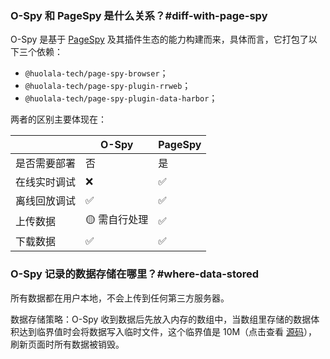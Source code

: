 ### O-Spy 和 PageSpy 是什么关系？#diff-with-page-spy

O-Spy 是基于 [PageSpy](/) 及其插件生态的能力构建而来，具体而言，它打包了以下三个依赖：

- `@huolala-tech/page-spy-browser`；
- `@huolala-tech/page-spy-plugin-rrweb`；
- `@huolala-tech/page-spy-plugin-data-harbor`；

两者的区别主要体现在：

|              | O-Spy        | PageSpy |
| ------------ | ------------ | ------- |
| 是否需要部署 | 否           | 是      |
| 在线实时调试 | ❌            | ✅       |
| 离线回放调试 | ✅            | ✅       |
| 上传数据     | 🟡 需自行处理 | ✅       |
| 下载数据     | ✅            | ✅       |

### O-Spy 记录的数据存储在哪里？#where-data-stored

所有数据都在用户本地，不会上传到任何第三方服务器。

数据存储策略：O-Spy 收到数据后先放入内存的数组中，当数组里存储的数据体积达到临界值时会将数据写入临时文件，这个临界值是 10M（点击查看 [源码](https://github.com/HuolalaTech/page-spy/blob/main/packages/page-spy-plugin-data-harbor/src/harbor/blob.ts#L18)），刷新页面时所有数据被销毁。